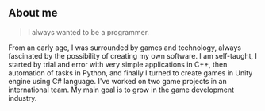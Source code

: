 ## About me

> I always wanted to be a programmer.

From an early age, I was surrounded by games and technology, always fascinated by the possibility of creating my own software. 
I am self-taught, I started by trial and error with very simple applications in C++, then automation of tasks in Python, and finally I turned to create games in Unity engine using C# language.
I've worked on two game projects in an international team.
My main goal is to grow in the game development industry.
